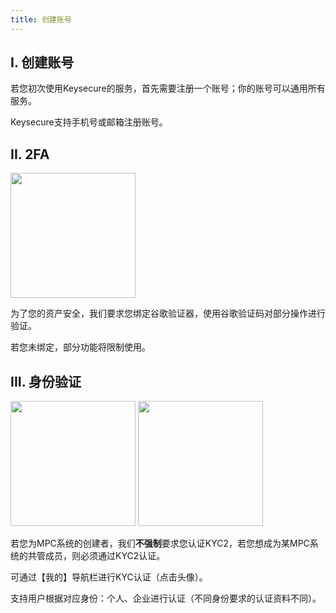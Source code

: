 ```yaml
---
title: 创建账号
---
```


## I. 创建账号

若您初次使用Keysecure的服务，首先需要注册一个账号；你的账号可以通用所有服务。

Keysecure支持手机号或邮箱注册账号。

## II. 2FA

<div className="w-full flex items-center justify-center">
    <img src="/images/quickstart/login-ga_cn.png" width="200"/>
</div>

为了您的资产安全，我们要求您绑定谷歌验证器，使用谷歌验证码对部分操作进行验证。

<Warning>
若您未绑定，部分功能将限制使用。
</Warning>


## III. 身份验证


<div className="w-full flex items-center justify-center">
    <CardGroup cols={2}>
        <img src="/images/quickstart/login-auth1_cn.jpg" width="200"/>
        <img src="/images/quickstart/login-auth2_cn.jpg" width="200"/>
    </CardGroup>
</div>

若您为MPC系统的创建者，我们**不强制**要求您认证KYC2，若您想成为某MPC系统的共管成员，则必须通过KYC2认证。

可通过【我的】导航栏进行KYC认证（点击头像）。

支持用户根据对应身份：个人、企业进行认证（不同身份要求的认证资料不同）。